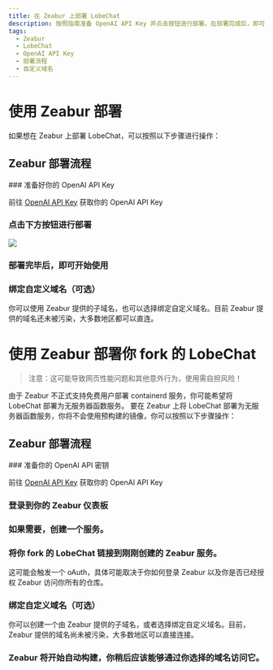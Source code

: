 ```yaml
---
title: 在 Zeabur 上部署 LobeChat
description: 按照指南准备 OpenAI API Key 并点击按钮进行部署。在部署完成后，即可开始使用 LobeChat 并选择是否绑定自定义域名。
tags:
  - Zeabur
  - LobeChat
  - OpenAI API Key
  - 部署流程
  - 自定义域名
---
```


# 使用 Zeabur 部署

如果想在 Zeabur 上部署 LobeChat，可以按照以下步骤进行操作：

## Zeabur 部署流程

<Steps>
  ### 准备好你的 OpenAI API Key

前往 [OpenAI API Key](https://platform.openai.com/account/api-keys) 获取你的 OpenAI API Key

### 点击下方按钮进行部署

[![][deploy-button-image]][deploy-link]

### 部署完毕后，即可开始使用

### 绑定自定义域名（可选）

你可以使用 Zeabur 提供的子域名，也可以选择绑定自定义域名。目前 Zeabur 提供的域名还未被污染，大多数地区都可以直连。

</Steps>

[deploy-button-image]: https://zeabur.com/button.svg
[deploy-link]: https://zeabur.com/templates/VZGGTI

# 使用 Zeabur 部署你 fork 的 LobeChat

> 注意：这可能导致网页性能问题和其他意外行为，使用需自担风险！ 

由于 Zeabur 不正式支持免费用户部署 containerd 服务，你可能希望将 LobeChat 部署为无服务器函数服务。 
要在 Zeabur 上将 LobeChat 部署为无服务器函数服务，你将不会使用预构建的镜像，你可以按照以下步骤操作： 

## Zeabur 部署流程 

<Steps> 
### 准备你的 OpenAI API 密钥 

前往 [OpenAI API Key](https://platform.openai.com/account/api-keys) 获取你的 OpenAI API Key 

### 登录到你的 Zeabur 仪表板 

### 如果需要，创建一个服务。

### 将你 fork 的 LobeChat 链接到刚刚创建的 Zeabur 服务。 

这可能会触发一个 oAuth，具体可能取决于你如何登录 Zeabur 以及你是否已经授权 Zeabur 访问你所有的仓库。 

### 绑定自定义域名（可选） 

你可以创建一个由 Zeabur 提供的子域名，或者选择绑定自定义域名。目前，Zeabur 提供的域名尚未被污染，大多数地区可以直接连接。 

### Zeabur 将开始自动构建，你稍后应该能够通过你选择的域名访问它。 

</Steps>